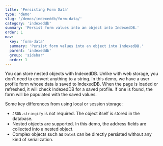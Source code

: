 ```yaml
---
title: 'Persisting Form Data'
type: 'demo'
slug: '/demos/indexeddb/form-data/'
category: 'indexeddb'
summary: 'Persist form values into an object into IndexedDB.'
order: 1
nav:
  key: 'form-data'
  summary: 'Persist form values into an object into IndexedDB.'
  parent: 'indexeddb'
  group: 'sidebar'
  order: 1
---
```


You can store nested objects with IndexedDB. Unlike with web storage, you don't need to
convert anything to a string. In this demo, we have a user profile form whose data is saved to IndexedDB. When
the page is loaded or refreshed, it will check IndexedDB for a saved profile. If one is found, the form will be
populated with the saved values.

Some key differences from using local or session storage:

- `JSON.stringify` is not required. The object itself is stored in the database.
- Nested objects are supported. In this demo, the address fields are collected into a nested object.
- Complex objects such as `Date`s can be directly persisted without any kind of serialization.
